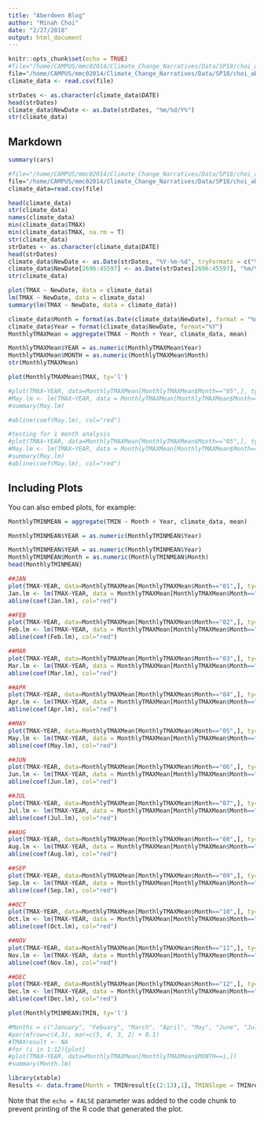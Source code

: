 ```yaml
---
title: "Aberdeen Blog"
author: "Minah Choi"
date: "2/27/2018"
output: html_document
---
```


```r
knitr::opts_chunk$set(echo = TRUE)
#file="/home/CAMPUS/mmc02014/Climate_Change_Narratives/Data/SP18/choi_aberdeen station_data.csv"
file="/home/CAMPUS/mmc02014/Climate_Change_Narratives/Data/SP18/choi_aberdeen station_data.csv"
climate_data <- read.csv(file)

strDates <- as.character(climate_data$DATE)
head(strDates)
climate_data$NewDate <- as.Date(strDates, "%m/%d/Y%")
str(climate_data)
```

## Markdown

```r
summary(cars)

#file="/home/CAMPUS/mmc02014/Climate_Change_Narratives/Data/SP18/choi_aberdeen station_data.csv"
file="/home/CAMPUS/mmc02014/Climate_Change_Narratives/Data/SP18/choi_aberdeen station_data.csv"
climate_data=read.csv(file)

head(climate_data)
str(climate_data)
names(climate_data)
min(climate_data$TMAX)
min(climate_data$TMAX, na.rm = T)
str(climate_data)
strDates <- as.character(climate_data$DATE)
head(strDates)
climate_data$NewDate <- as.Date(strDates, "%Y-%m-%d", tryFormats = c("%Y-%m-%d", "%m/%d/%Y"))
climate_data$NewDate[2696:45597] <- as.Date(strDates[2696:45597], "%m/%d/%Y")
str(climate_data)
```




```r

plot(TMAX ~ NewDate, data = climate_data)
lm(TMAX ~ NewDate, data = climate_data)
summary(lm(TMAX ~ NewDate, data = climate_data))

climate_data$Month = format(as.Date(climate_data$NewDate), format = "%m")
climate_data$Year = format(climate_data$NewDate, format="%Y")
MonthlyTMAXMean = aggregate(TMAX ~ Month + Year, climate_data, mean)

MonthlyTMAXMean$YEAR = as.numeric(MonthlyTMAXMean$Year)
MonthlyTMAXMean$MONTH = as.numeric(MonthlyTMAXMean$Month)
str(MonthlyTMAXMean)

plot(MonthlyTMAXMean$TMAX, ty='l')

#plot(TMAX~YEAR, data=MonthlyTMAXMean[MonthlyTMAXMean$Month=="05",], ty='l', xlim=c(1950, 2020))
#May.lm <- lm(TMAX~YEAR, data = MonthlyTMAXMean[MonthlyTMAXMean$Month=="05",])
#summary(May.lm)

#abline(coef(May.lm), col="red")
```

```r

#testing for 1 month analysis
#plot(TMAX~YEAR, data=MonthlyTMAXMean[MonthlyTMAXMean$Month=="05",], ty='l', xlim=c(1950, 2020))
#May.lm <- lm(TMAX~YEAR, data = MonthlyTMAXMean[MonthlyTMAXMean$Month=="05",])
#summary(May.lm)
#abline(coef(May.lm), col="red")


```

## Including Plots

You can also embed plots, for example:

```r

MonthlyTMINMEAN = aggregate(TMIN ~ Month + Year, climate_data, mean)

MonthlyTMINMEAN$YEAR = as.numeric(MonthlyTMINMEAN$Year)

MonthlyTMINMEAN$YEAR = as.numeric(MonthlyTMINMEAN$Year)
MonthlyTMINMEAN$Month = as.numeric(MonthlyTMINMEAN$Month)
head(MonthlyTMINMEAN)

##JAN
plot(TMAX~YEAR, data=MonthlyTMAXMean[MonthlyTMAXMean$Month=="01",], ty='l', xlim=c(1950, 2020))
Jan.lm <- lm(TMAX~YEAR, data = MonthlyTMAXMean[MonthlyTMAXMean$Month=="01",])
abline(coef(Jan.lm), col="red")

##FEB
plot(TMAX~YEAR, data=MonthlyTMAXMean[MonthlyTMAXMean$Month=="02",], ty='l', xlim=c(1950, 2020))
Feb.lm <- lm(TMAX~YEAR, data = MonthlyTMAXMean[MonthlyTMAXMean$Month=="02",])
abline(coef(Feb.lm), col="red")

##MAR
plot(TMAX~YEAR, data=MonthlyTMAXMean[MonthlyTMAXMean$Month=="03",], ty='l', xlim=c(1950, 2020))
Mar.lm <- lm(TMAX~YEAR, data = MonthlyTMAXMean[MonthlyTMAXMean$Month=="03",])
abline(coef(Mar.lm), col="red")

##APR
plot(TMAX~YEAR, data=MonthlyTMAXMean[MonthlyTMAXMean$Month=="04",], ty='l', xlim=c(1950, 2020))
Apr.lm <- lm(TMAX~YEAR, data = MonthlyTMAXMean[MonthlyTMAXMean$Month=="04",])
abline(coef(Apr.lm), col="red")

##MAY
plot(TMAX~YEAR, data=MonthlyTMAXMean[MonthlyTMAXMean$Month=="05",], ty='l', xlim=c(1950, 2020))
May.lm <- lm(TMAX~YEAR, data = MonthlyTMAXMean[MonthlyTMAXMean$Month=="05",])
abline(coef(May.lm), col="red")

##JUN
plot(TMAX~YEAR, data=MonthlyTMAXMean[MonthlyTMAXMean$Month=="06",], ty='l', xlim=c(1950, 2020))
Jun.lm <- lm(TMAX~YEAR, data = MonthlyTMAXMean[MonthlyTMAXMean$Month=="06",])
abline(coef(Jun.lm), col="red")

##JUL
plot(TMAX~YEAR, data=MonthlyTMAXMean[MonthlyTMAXMean$Month=="07",], ty='l', xlim=c(1950, 2020))
Jul.lm <- lm(TMAX~YEAR, data = MonthlyTMAXMean[MonthlyTMAXMean$Month=="07",])
abline(coef(Jul.lm), col="red")

##AUG
plot(TMAX~YEAR, data=MonthlyTMAXMean[MonthlyTMAXMean$Month=="08",], ty='l', xlim=c(1950, 2020))
Aug.lm <- lm(TMAX~YEAR, data = MonthlyTMAXMean[MonthlyTMAXMean$Month=="08",])
abline(coef(Aug.lm), col="red")

##SEP
plot(TMAX~YEAR, data=MonthlyTMAXMean[MonthlyTMAXMean$Month=="09",], ty='l', xlim=c(1950, 2020))
Sep.lm <- lm(TMAX~YEAR, data = MonthlyTMAXMean[MonthlyTMAXMean$Month=="09",])
abline(coef(Sep.lm), col="red")

##OCT
plot(TMAX~YEAR, data=MonthlyTMAXMean[MonthlyTMAXMean$Month=="10",], ty='l', xlim=c(1950, 2020))
Oct.lm <- lm(TMAX~YEAR, data = MonthlyTMAXMean[MonthlyTMAXMean$Month=="10",])
abline(coef(Oct.lm), col="red")

##NOV
plot(TMAX~YEAR, data=MonthlyTMAXMean[MonthlyTMAXMean$Month=="11",], ty='l', xlim=c(1950, 2020))
Nov.lm <- lm(TMAX~YEAR, data = MonthlyTMAXMean[MonthlyTMAXMean$Month=="11",])
abline(coef(Nov.lm), col="red")

##DEC
plot(TMAX~YEAR, data=MonthlyTMAXMean[MonthlyTMAXMean$Month=="12",], ty='l', xlim=c(1950, 2020))
Dec.lm <- lm(TMAX~YEAR, data = MonthlyTMAXMean[MonthlyTMAXMean$Month=="12",])
abline(coef(Dec.lm), col="red")

plot(MonthlyTMINMEAN$TMIN, ty='l')

#Months = c("January", "Febuary", "March", "April", "May", "June", "July", "August", "September", "October", "November", "December")
#par(mfrow=c(4,3), mar=c(5, 4, 3, 2) + 0.1)
#TMAXresult <- NA
#for (i in 1:12){plot}
#plot(TMAX~YEAR, data=MonthlyTMAXMean[MonthlyTMAXMean$MONTH==i,])
#summary(Month.lm)
```
```r

library(xtable)
Results <- data.frame(Month = TMINresult[c(2:13),1], TMINSlope = TMINresult[c(2:13),2],)

```

Note that the `echo = FALSE` parameter was added to the code chunk to prevent printing of the R code that generated the plot.
